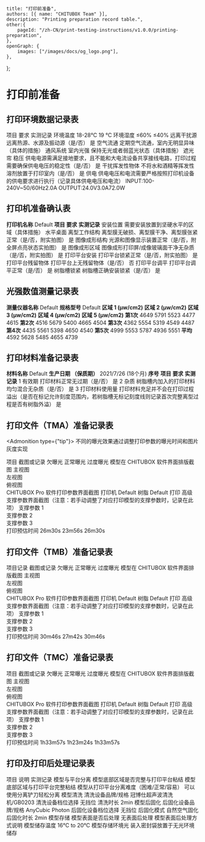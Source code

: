 	title: "打印前准备",
	authors: [{ name: "CHITUBOX Team" }],
	description: "Printing preparation record table.",
	other:{
		pageId: "/zh-CN/print-testing-instructions/v1.0.0/printing-preparation",
	},
	openGraph: {
		images: ["/images/docs/og_logo.png"],
	},
};

# 打印前准备

## 打印环境数据记录表

<ResponsiveTable>
	<thead>
		<tr>
			<th>项目</th>
			<th>要求</th>
			<th>实测记录</th>
		</tr>
	</thead>
	<tbody>
		<tr>
			<td>环境温度</td>
			<td>18-28℃</td>
			<td>19 ℃</td>
		</tr>
		<tr>
			<td>环境湿度</td>
			<td>≤60%</td>
			<td>≤40%</td>
		</tr>
		<tr>
			<td>远离干扰源</td>
			<td>远离热源、水源及振动源（是/否）</td>
			<td>是</td>
		</tr>
		<tr>
			<td>空气流通</td>
			<td>定期空气流通，室内无明显异味（具体的措施）</td>
			<td>通风系统</td>
		</tr>
		<tr>
			<td>室内光强</td>
			<td>保持无光或者弱蓝光状态（具体措施）</td>
			<td>遮光帘</td>
		</tr>
		<tr>
			<td>稳压</td>
			<td>
				供电电源需满足接地要求，且不能和大电流设备共享接线电路，打印过程需要确保供电电压的稳定性（是/否）
			</td>
			<td>是</td>
		</tr>
		<tr>
			<td>干扰挥发性物体</td>
			<td>不将水和酒精等挥发性溶剂放置于打印室内（是/否）</td>
			<td>是</td>
		</tr>
		<tr>
			<td>供电</td>
			<td>
				供电电压和电流需要严格按照打印机设备的供电要求进行执行（记录具体供电电压和电流）
			</td>
			<td>INPUT:100-240V~50/60Hz2.0A OUTPUT:24.0V3.0A72.0W</td>
		</tr>
	</tbody>
</ResponsiveTable>

## 打印机准备确认表

<ResponsiveTable>
	<tbody>
		<tr>
			<td>
				<b>打印机名称</b>
			</td>
			<td colSpan="2">Default</td>
		</tr>
		<tr>
			<td>
				<b>项目</b>
			</td>
			<td>
				<b>要求</b>
			</td>
			<td>
				<b>实测记录</b>
			</td>
		</tr>
	</tbody>
	<tbody>
		<tr>
			<td>安装位置</td>
			<td>需要安装放置到坚硬水平的区域（具体措施）</td>
			<td style={{ minWidth: "170px" }}>水平桌面</td>
		</tr>
		<tr>
			<td>离型工作结构</td>
			<td>离型膜无破损、离型膜干净、离型膜张紧正常（是/否，附实拍图）</td>
			<td>是</td>
		</tr>
		<tr>
			<td>图像成形结构</td>
			<td>光源和图像显示装置正常（是/否，附全屏点亮状态实拍图）</td>
			<td>是</td>
		</tr>
		<tr>
			<td>图像成形区域</td>
			<td>图像成形打印屏/成像玻璃面干净无杂质（是/否，附实拍图）</td>
			<td>是</td>
		</tr>
		<tr>
			<td>打印平台安装</td>
			<td>打印平台锁紧正常（是/否，附实拍图）</td>
			<td>是</td>
		</tr>
		<tr>
			<td>打印平台残留物体</td>
			<td>打印平台上无残留物体（是/否）</td>
			<td>否</td>
		</tr>
		<tr>
			<td>打印平台调平</td>
			<td>打印平台调平正常（是/否）</td>
			<td>是</td>
		</tr>
		<tr>
			<td>树脂槽锁紧</td>
			<td>树脂槽正确安装锁紧（是/否）</td>
			<td>是</td>
		</tr>
	</tbody>
</ResponsiveTable>

## 光强数值测量记录表

<ResponsiveTable>
	<tbody>
		<tr>
			<td rowSpan="2"></td>
			<td>
				<b>测量仪器名称</b>
			</td>
			<td>Default</td>
			<td>
				<b>规格型号</b>
			</td>
			<td colSpan="2">Default</td>
		</tr>
		<tr>
			<td>
				<b>区域 1 (μw/cm2)</b>
			</td>
			<td>
				<b>区域 2 (μw/cm2)</b>
			</td>
			<td>
				<b>区域 3 (μw/cm2)</b>
			</td>
			<td>
				<b>区域 4 (μw/cm2)</b>
			</td>
			<td>
				<b>区域 5 (μw/cm2)</b>
			</td>
		</tr>
	</tbody>
	<tbody>
		<tr>
			<td>
				<b>第1次</b>
			</td>
			<td>4649</td>
			<td>5791</td>
			<td>5523</td>
			<td>4477</td>
			<td>4615</td>
		</tr>
		<tr>
			<td>
				<b>第2次</b>
			</td>
			<td>4516</td>
			<td>5679</td>
			<td>5400</td>
			<td>4665</td>
			<td>4504</td>
		</tr>
		<tr>
			<td>
				<b>第3次</b>
			</td>
			<td>4362</td>
			<td>5554</td>
			<td>5319</td>
			<td>4549</td>
			<td>4487</td>
		</tr>
		<tr>
			<td>
				<b>第4次</b>
			</td>
			<td>4435</td>
			<td>5561</td>
			<td>5398</td>
			<td>4650</td>
			<td>4540</td>
		</tr>
		<tr>
			<td>
				<b>第5次</b>
			</td>
			<td>4999</td>
			<td>5553</td>
			<td>5787</td>
			<td>4936</td>
			<td>5551</td>
		</tr>
		<tr>
			<td>
				<b>平均</b>
			</td>
			<td>4592</td>
			<td>5628</td>
			<td>5485</td>
			<td>4655</td>
			<td>4739</td>
		</tr>
	</tbody>
</ResponsiveTable>

<div className="flex justify-center items-center">
	<ImageContainer src="/images/docs/zh-CN/chitubox-printing-test/1.x.x/test-preparation/front-of-printer.svg" />
</div>

## 打印材料准备记录表

<ResponsiveTable>
	<tbody>
		<tr>
			<td>
				<b>材料名称</b>
			</td>
			<td>Default</td>
			<td>
				<b>生产日期 （保质期）</b>
			</td>
			<td>2021/7/26 (18个月)</td>
		</tr>
		<tr>
			<td>
				<b>序号</b>
			</td>
			<td>
				<b>项目</b>
			</td>
			<td>
				<b>要求</b>
			</td>
			<td>
				<b>实测记录</b>
			</td>
		</tr>
	</tbody>
	<tbody>
		<tr>
			<td>1</td>
			<td>有效期</td>
			<td>打印材料正常无过期（是/否）</td>
			<td>是</td>
		</tr>
		<tr>
			<td>2</td>
			<td>杂质</td>
			<td>树脂槽内加入的打印材料均匀混合无杂质（是/否）</td>
			<td>是</td>
		</tr>
		<tr>
			<td>3</td>
			<td>打印材料使用量</td>
			<td>
				打印材料充足并不会在打印过程溢出（是否在标记允许刻度范围内，若树脂槽无标记刻度线则记录首次完整离型过程是否有树脂外溢）
			</td>
			<td>是</td>
		</tr>
	</tbody>
</ResponsiveTable>

## 打印文件（TMA）准备记录表

<Admonition type={"tip"}>
	不同的曝光效果通过调整打印参数的曝光时间和图片灰度实现
</Admonition>

<ResponsiveTable>
	<thead>
		<tr>
			<th colSpan="2" rowSpan="2">
				项目
			</th>
			<th colSpan="3">截图或记录</th>
		</tr>
		<tr>
			<th>欠曝光</th>
			<th>正常曝光</th>
			<th>过度曝光</th>
		</tr>
	</thead>
	<tbody>
		<tr>
			<td rowSpan="3">模型在 CHITUBOX 软件界面排版截图</td>
			<td style={{ minWidth: "150px" }}>主视图</td>
			<td colSpan="3">
				<div className="flex justify-center items-center">
					<ImageContainer
						src="/images/docs/en-US/chitubox-printing-test/1.x.x/analysis/tma-front.png"
						width={"60%"}
					/>
				</div>
			</td>
		</tr>
		<tr>
			<td>左视图</td>
			<td colSpan="3">
				<div className="flex justify-center items-center">
					<ImageContainer
						width={"60%"}
						src="/images/docs/en-US/chitubox-printing-test/1.x.x/analysis/tma-left.png"
					/>
				</div>
			</td>
		</tr>
		<tr>
			<td>俯视图</td>
			<td colSpan="3">
				<div className="flex justify-center items-center">
					<ImageContainer
						src="/images/docs/en-US/chitubox-printing-test/1.x.x/analysis/tma-top.png"
						width={"60%"}
					/>
				</div>
			</td>
		</tr>
		<tr>
			<td rowSpan="4">CHITUBOX Pro 软件打印参数界面截图</td>
			<td>打印机</td>
			<td colSpan="3">Default</td>
		</tr>
		<tr>
			<td>树脂</td>
			<td colSpan="3">Default</td>
		</tr>
		<tr>
			<td>打印</td>
			<td>
				<ImageContainer
					src="/images/docs/en-US/chitubox-printing-test/1.x.x/analysis/tma-print_001.png"
					width={200}
				/>
			</td>
			<td>
				<ImageContainer
					src="/images/docs/en-US/chitubox-printing-test/1.x.x/analysis/tma-print_002.png"
					width={200}
				/>
			</td>
			<td>
				<ImageContainer
					src="/images/docs/en-US/chitubox-printing-test/1.x.x/analysis/tma-print_003.png"
					width={200}
				/>
			</td>
		</tr>
		<tr>
			<td>高级</td>
			<td>
				<ImageContainer
					src="/images/docs/en-US/chitubox-printing-test/1.x.x/analysis/tma-advanced_001.png"
					width={200}
				/>
			</td>
			<td>
				<ImageContainer
					src="/images/docs/en-US/chitubox-printing-test/1.x.x/analysis/tma-advanced_002.png"
					width={200}
				/>
			</td>
			<td>
				<ImageContainer
					src="/images/docs/en-US/chitubox-printing-test/1.x.x/analysis/tma-advanced_003.png"
					width={200}
				/>
			</td>
		</tr>
		<tr>
			<td rowSpan="3">
				支撑参数界面截图（注意：若手动调整了对应打印模型的支撑参数时，记录在此项）
			</td>
			<td>支撑参数 1</td>
			<td colSpan="3">
				<div className="flex justify-center items-center">
					<ImageContainer
						src="/images/docs/en-US/chitubox-printing-test/1.x.x/analysis/tma-support_001.png"
						width={"35%"}
					/>
				</div>
			</td>
		</tr>
		<tr>
			<td>支撑参数 2</td>
			<td colSpan="3">
				<div className="flex justify-center items-center">
					<ImageContainer
						src="/images/docs/en-US/chitubox-printing-test/1.x.x/analysis/tma-support_002.png"
						width={"35%"}
					/>
				</div>
			</td>
		</tr>
		<tr>
			<td>支撑参数 3</td>
			<td colSpan="3">
				<div className="flex justify-center items-center">
					<ImageContainer
						src="/images/docs/en-US/chitubox-printing-test/1.x.x/analysis/tma-support_003.png"
						width={"35%"}
					/>
				</div>
			</td>
		</tr>
		<tr>
			<td colSpan="2">打印预估时间</td>
			<td>26m30s</td>
			<td>23m56s</td>
			<td>26m30s</td>
		</tr>
	</tbody>
</ResponsiveTable>

## 打印文件（TMB）准备记录表

<ResponsiveTable>
	<thead>
		<tr>
			<th colSpan="2" rowSpan="2">
				项目记录
			</th>
			<th colSpan="3">截图或记录</th>
		</tr>
		<tr>
			<th>欠曝光</th>
			<th>正常曝光</th>
			<th>过度曝光</th>
		</tr>
	</thead>
	<tbody>
		<tr>
			<td rowSpan="3">模型在 CHITUBOX 软件界面排版截图</td>
			<td style={{ minWidth: "150px" }}>主视图</td>
			<td colSpan="3">
				<div className="flex justify-center items-center">
					<ImageContainer
						src="/images/docs/en-US/chitubox-printing-test/1.x.x/analysis/tmb-front.png"
						width={"60%"}
					/>
				</div>
			</td>
		</tr>
		<tr>
			<td>左视图</td>
			<td colSpan="3">
				<div className="flex justify-center items-center">
					<ImageContainer
						src="/images/docs/en-US/chitubox-printing-test/1.x.x/analysis/tmb-left.png"
						width={"60%"}
					/>
				</div>
			</td>
		</tr>
		<tr>
			<td>俯视图</td>
			<td colSpan="3">
				<div className="flex justify-center items-center">
					<ImageContainer
						src="/images/docs/en-US/chitubox-printing-test/1.x.x/analysis/tmb-top.png"
						width={"60%"}
					/>
				</div>
			</td>
		</tr>
		<tr>
			<td rowSpan="4">CHITUBOX Pro 软件打印参数界面截图</td>
			<td>打印机</td>
			<td colSpan="3">Default</td>
		</tr>
		<tr>
			<td>树脂</td>
			<td colSpan="3">Default</td>
		</tr>
		<tr>
			<td>打印</td>
			<td>
				<ImageContainer
					src="/images/docs/en-US/chitubox-printing-test/1.x.x/analysis/tmb-print_001.png"
					width={200}
				/>
			</td>
			<td>
				<ImageContainer
					src="/images/docs/en-US/chitubox-printing-test/1.x.x/analysis/tmb-print_002.png"
					width={200}
				/>
			</td>
			<td>
				<ImageContainer
					src="/images/docs/en-US/chitubox-printing-test/1.x.x/analysis/tmb-print_003.png"
					width={200}
				/>
			</td>
		</tr>
		<tr>
			<td>高级</td>
			<td>
				<ImageContainer
					src="/images/docs/en-US/chitubox-printing-test/1.x.x/analysis/tmb-advanced_001.png"
					width={200}
				/>
			</td>
			<td>
				<ImageContainer
					src="/images/docs/en-US/chitubox-printing-test/1.x.x/analysis/tmb-advanced_002.png"
					width={200}
				/>
			</td>
			<td>
				<ImageContainer
					src="/images/docs/en-US/chitubox-printing-test/1.x.x/analysis/tmb-advanced_003.png"
					width={200}
				/>
			</td>
		</tr>
		<tr>
			<td rowSpan="3">
				支撑参数界面截图（注意：若手动调整了对应打印模型的支撑参数时，记录在此项）
			</td>
			<td>支撑参数 1</td>
			<td colSpan="3">
				<div className="flex justify-center items-center">
					<ImageContainer
						src="/images/docs/en-US/chitubox-printing-test/1.x.x/analysis/tmb-support_001.png"
						width={"35%"}
					/>
				</div>
			</td>
		</tr>
		<tr>
			<td>支撑参数 2</td>
			<td colSpan="3">
				<div className="flex justify-center items-center">
					<ImageContainer
						src="/images/docs/en-US/chitubox-printing-test/1.x.x/analysis/tmb-support_002.png"
						width={"35%"}
					/>
				</div>
			</td>
		</tr>
		<tr>
			<td>支撑参数 3</td>
			<td colSpan="3">
				<div className="flex justify-center items-center">
					<ImageContainer
						src="/images/docs/en-US/chitubox-printing-test/1.x.x/analysis/tmb-support_003.png"
						width={"35%"}
					/>
				</div>
			</td>
		</tr>
		<tr>
			<td colSpan="2">打印预估时间</td>
			<td>30m46s</td>
			<td>27m42s</td>
			<td>30m46s</td>
		</tr>
	</tbody>
</ResponsiveTable>

## 打印文件（TMC）准备记录表

<ResponsiveTable>
	<thead>
		<tr>
			<th colSpan="2" rowSpan="2">
				项目
			</th>
			<th colSpan="3">截图或记录</th>
		</tr>
		<tr>
			<th>欠曝光</th>
			<th>正常曝光</th>
			<th>过度曝光</th>
		</tr>
	</thead>
	<tbody>
		<tr>
			<td rowSpan="3">模型在 CHITUBOX 软件界面排版截图</td>
			<td style={{ minWidth: "150px" }}>主视图</td>
			<td colSpan="3">
				<div className="flex justify-center items-center">
					<ImageContainer
						src="/images/docs/en-US/chitubox-printing-test/1.x.x/analysis/tmc-front.png"
						width={"60%"}
					/>
				</div>
			</td>
		</tr>
		<tr>
			<td>左视图</td>
			<td colSpan="3">
				<div className="flex justify-center items-center">
					<ImageContainer
						src="/images/docs/en-US/chitubox-printing-test/1.x.x/analysis/tmc-left.png"
						width={"60%"}
					/>
				</div>
			</td>
		</tr>
		<tr>
			<td>俯视图</td>
			<td colSpan="3">
				<div className="flex justify-center items-center">
					<ImageContainer
						src="/images/docs/en-US/chitubox-printing-test/1.x.x/analysis/tmc-top.png"
						width={"60%"}
					/>
				</div>
			</td>
		</tr>
		<tr>
			<td rowSpan="4">CHITUBOX Pro 软件打印参数界面截图</td>
			<td>打印机</td>
			<td colSpan="3">Default</td>
		</tr>
		<tr>
			<td>树脂</td>
			<td colSpan="3">Default</td>
		</tr>
		<tr>
			<td>打印</td>
			<td>
				<ImageContainer
					src="/images/docs/en-US/chitubox-printing-test/1.x.x/analysis/tmc-print_001.png"
					width={200}
				/>
			</td>
			<td>
				<ImageContainer
					src="/images/docs/en-US/chitubox-printing-test/1.x.x/analysis/tmc-print_002.png"
					width={200}
				/>
			</td>
			<td>
				<ImageContainer
					src="/images/docs/en-US/chitubox-printing-test/1.x.x/analysis/tmc-print_003.png"
					width={200}
				/>
			</td>
		</tr>
		<tr>
			<td>高级</td>
			<td>
				<ImageContainer
					src="/images/docs/en-US/chitubox-printing-test/1.x.x/analysis/tmc-advanced_001.png"
					width={200}
				/>
			</td>
			<td>
				<ImageContainer
					src="/images/docs/en-US/chitubox-printing-test/1.x.x/analysis/tmc-advanced_002.png"
					width={200}
				/>
			</td>
			<td>
				<ImageContainer
					src="/images/docs/en-US/chitubox-printing-test/1.x.x/analysis/tmc-advanced_003.png"
					width={200}
				/>
			</td>
		</tr>
		<tr>
			<td rowSpan="3">
				支撑参数界面截图（注意：若手动调整了对应打印模型的支撑参数时，记录在此项）
			</td>
			<td>支撑参数 1</td>
			<td colSpan="3">
				<div className="flex justify-center items-center">
					<ImageContainer
						src="/images/docs/en-US/chitubox-printing-test/1.x.x/analysis/tmc-support_001.png"
						width={"35%"}
					/>
				</div>
			</td>
		</tr>
		<tr>
			<td>支撑参数 2</td>
			<td colSpan="3">
				<div className="flex justify-center items-center">
					<ImageContainer
						src="/images/docs/en-US/chitubox-printing-test/1.x.x/analysis/tmc-support_002.png"
						width={"35%"}
					/>
				</div>
			</td>
		</tr>
		<tr>
			<td>支撑参数 3</td>
			<td colSpan="3">
				<div className="flex justify-center items-center">
					<ImageContainer
						src="/images/docs/en-US/chitubox-printing-test/1.x.x/analysis/tmc-support_003.png"
						width={"35%"}
					/>
				</div>
			</td>
		</tr>
		<tr>
			<td colSpan="2">打印预估时间</td>
			<td>1h33m57s</td>
			<td>1h23m24s</td>
			<td>1h33m57s</td>
		</tr>
	</tbody>
</ResponsiveTable>

## 打印及打印后处理记录表

<ResponsiveTable>
	<thead>
		<tr>
			<th>项目</th>
			<th>说明</th>
			<th>实测记录</th>
		</tr>
	</thead>
	<tbody>
		<tr>
			<td rowSpan="2">模型与平台分离</td>
			<td>模型底部区域是否完整与打印平台粘结</td>
			<td>模型底部区域与打印平台完整粘结</td>
		</tr>
		<tr>
			<td>模型从打印平台分离难度（困难/正常/容易）</td>
			<td>可以使用分离铲刀轻松分离</td>
		</tr>
		<tr>
			<td rowSpan="3">模型清洗</td>
			<td>清洗设备品牌/规格</td>
			<td>冠博仕超声波清洗机/GB0203</td>
		</tr>
		<tr>
			<td>清洗设备档位选择</td>
			<td>无挡位</td>
		</tr>
		<tr>
			<td>清洗时长</td>
			<td>2min</td>
		</tr>
		<tr>
			<td rowSpan="4">模型后固化</td>
			<td>后固化设备品牌/规格</td>
			<td>AnyCubic Photon</td>
		</tr>
		<tr>
			<td>后固化设备档位选择</td>
			<td>无挡位</td>
		</tr>
		<tr>
			<td>后固化模式</td>
			<td>自然空气固化</td>
		</tr>
		<tr>
			<td>后固化时长</td>
			<td>2min</td>
		</tr>
		<tr>
			<td rowSpan="4">模型存储</td>
			<td>模型表面是否后处理</td>
			<td rowSpan="2">无表面后处理</td>
		</tr>
		<tr>
			<td>模型表面后处理方式说明</td>
		</tr>
		<tr>
			<td>模型储存温度</td>
			<td>16℃ to 20℃</td>
		</tr>
		<tr>
			<td>模型存储环境光</td>
			<td>装入密封袋放置于无光环境储存</td>
		</tr>
	</tbody>
</ResponsiveTable>
